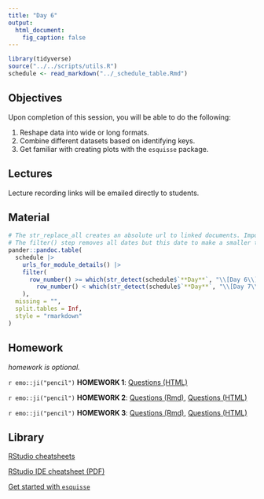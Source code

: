 ```yaml
---
title: "Day 6"
output:
  html_document:
    fig_caption: false
---
```


```r
library(tidyverse)
source("../../scripts/utils.R")
schedule <- read_markdown("../_schedule_table.Rmd")
```

## Objectives

Upon completion of this session, you will be able to do the following:

1. Reshape data into wide or long formats.
2. Combine different datasets based on identifying keys.
3. Get familiar with creating plots with the `esquisse` package.


## Lectures

Lecture recording links will be emailed directly to students.


## Material

```r
# The str_replace_all creates an absolute url to linked documents. Important because there are word and pdf rendered versions of the syllabus.
# The filter() step removes all dates but this date to make a smaller table.
pander::pandoc.table(
  schedule |>
    urls_for_module_details() |>
    filter(
      row_number() >= which(str_detect(schedule$`**Day**`, "\\[Day 6\\]")) &
        row_number() < which(str_detect(schedule$`**Day**`, "\\[Day 7\\]"))
    ),
  missing = "",
  split.tables = Inf,
  style = "rmarkdown"
)
``` 


## Homework

_homework is optional._

`r emo::ji("pencil")` **HOMEWORK 1**: [Questions (HTML)](../../modules/HW/homework1.html)

`r emo::ji("pencil")` **HOMEWORK 2**: [Questions (Rmd)](../../modules/HW/homework2.Rmd), [Questions (HTML)](../../modules/HW/homework2.html)

`r emo::ji("pencil")` **HOMEWORK 3**: [Questions (Rmd)](../../modules/HW/homework3.Rmd), [Questions (HTML)](../../modules/HW/homework3.html)


## Library

[RStudio cheatsheets](https://www.rstudio.com/resources/cheatsheets/)

[RStudio IDE cheatsheet (PDF)](../../resources/rstudio_IDE_cheatsheet.pdf)

[Get started with `esquisse`](https://cran.r-project.org/web/packages/esquisse/vignettes/get-started.html)
